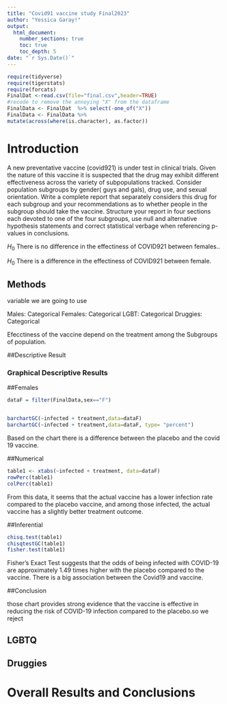```yaml
---
title: "Covid91 vaccine study Final2023"
author: "Yessica Garay!"
output: 
  html_document:
    number_sections: true
    toc: true
    toc_depth: 5
date: "`r Sys.Date()`" 
---
```


```r
require(tidyverse)
require(tigerstats)
require(forcats)
FinalDat <-read.csv(file="final.csv",header=TRUE)
#recode to remove the annoying "X" from the dataframe
FinalData <- FinalDat  %>% select(-one_of("X"))
FinalData <- FinalData %>%
mutate(across(where(is.character), as.factor))
```

# Introduction

A new  preventative vaccine (covid921) is under test in clinical trials. Given the nature of this vaccine it is suspected that the drug may exhibit different effectiveness across the variety of subpopulations tracked. Consider population subgroups by gender( guys and gals), drug use, and sexual orientation. Write a complete report that separately considers this drug for each subgroup and your recommendations as to whether people in the subgroup should take the vaccine. Structure your report in four sections each devoted to one of the four subgroups, use null and alternative hypothesis statements and correct statistical verbage when referencing p-values in conclusions.


$H_0$ There is no difference in the effectiness of COVID921 between females..

$H_0$ There is a difference in the effectiness of COVID921 between female.

## Methods
variable we are going to use

Males: Categorical
Females: Categorical
LGBT: Categorical
Druggies: Categorical

Efecctiness of the vaccine depend on the treatment among the
Subgroups of population.


##Descriptive Result

### Graphical Descriptive Results

##Females

```r
dataF = filter(FinalData,sex=="F")


barchartGC(~infected + treatment,data=dataF)
barchartGC(~infected + treatment,data=dataF, type= "percent")

```

Based on the chart there is a difference between the placebo and the covid 19 vaccine.

##Numerical

```r
table1 <- xtabs(~infected + treatment, data=dataF)
rowPerc(table1)
colPerc(table1)
```


From this data, it seems that the actual vaccine has a lower infection rate compared to the placebo vaccine, and among those infected, the actual vaccine has a slightly better treatment outcome.


##Inferential

```r
chisq.test(table1)
chisqtestGC(table1)
fisher.test(table1)
```


Fisher's Exact Test suggests that the odds of being infected with COVID-19 are approximately 1.49 times higher with the placebo compared to the vaccine. There is a big association between the Covid19 and vaccine.


##Conclusion

those chart provides strong evidence that the vaccine is effective in reducing the risk of COVID-19 infection compared to the placebo.so we reject 







## LGBTQ



## Druggies


# Overall Results and Conclusions